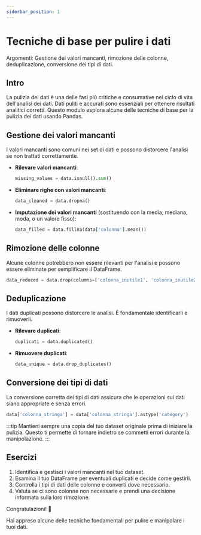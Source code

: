 ```yaml
---
siderbar_position: 1
---
```


# Tecniche di base per pulire i dati
Argomenti: Gestione dei valori mancanti, rimozione delle colonne, deduplicazione, conversione dei tipi di dati.

## Intro

La pulizia dei dati è una delle fasi più critiche e consumative nel ciclo di vita dell'analisi dei dati. Dati puliti e accurati sono essenziali per ottenere risultati analitici corretti. Questo modulo esplora alcune delle tecniche di base per la pulizia dei dati usando Pandas.

## Gestione dei valori mancanti

I valori mancanti sono comuni nei set di dati e possono distorcere l'analisi se non trattati correttamente.

-   **Rilevare valori mancanti**:
    ```python
    missing_values = data.isnull().sum()
    ```

-   **Eliminare righe con valori mancanti**:
    ```python
    data_cleaned = data.dropna()
    ```

-   **Imputazione dei valori mancanti** (sostituendo con la media, mediana, moda, o un valore fisso):
    ```python
    data_filled = data.fillna(data['colonna'].mean())
    ```

## Rimozione delle colonne

Alcune colonne potrebbero non essere rilevanti per l'analisi e possono essere eliminate per semplificare il DataFrame.

```python
data_reduced = data.drop(columns=['colonna_inutile1', 'colonna_inutile2'])
```

## Deduplicazione

I dati duplicati possono distorcere le analisi. È fondamentale identificarli e rimuoverli.

-   **Rilevare duplicati**:
    ```python
    duplicati = data.duplicated()
    ```

-   **Rimuovere duplicati**:
    ```python
    data_unique = data.drop_duplicates()
    ```

## Conversione dei tipi di dati

La conversione corretta dei tipi di dati assicura che le operazioni sui dati siano appropriate e senza errori.

```python
data['colonna_stringa'] = data['colonna_stringa'].astype('category')
```

:::tip 
Mantieni sempre una copia del tuo dataset originale prima di iniziare la pulizia. Questo ti permette di tornare indietro se commetti errori durante la manipolazione. 
:::

## Esercizi

1.  Identifica e gestisci i valori mancanti nel tuo dataset.
2.  Esamina il tuo DataFrame per eventuali duplicati e decide come gestirli.
3.  Controlla i tipi di dati delle colonne e converti dove necessario.
4.  Valuta se ci sono colonne non necessarie e prendi una decisione informata sulla loro rimozione.

Congratulazioni! 🎉

Hai appreso alcune delle tecniche fondamentali per pulire e manipolare i tuoi dati.